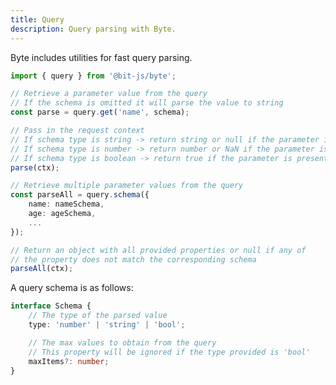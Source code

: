 ```yaml
---
title: Query
description: Query parsing with Byte.
---
```


Byte includes utilities for fast query parsing.
```ts
import { query } from '@bit-js/byte';

// Retrieve a parameter value from the query
// If the schema is omitted it will parse the value to string
const parse = query.get('name', schema);

// Pass in the request context
// If schema type is string -> return string or null if the parameter is not found
// If schema type is number -> return number or NaN if the parameter is not found or invalid
// If schema type is boolean -> return true if the parameter is presented in the query and false otherwise 
parse(ctx);

// Retrieve multiple parameter values from the query
const parseAll = query.schema({
    name: nameSchema,
    age: ageSchema,
    ...
});

// Return an object with all provided properties or null if any of 
// the property does not match the corresponding schema
parseAll(ctx);
```

A query schema is as follows:
```ts
interface Schema {
    // The type of the parsed value
    type: 'number' | 'string' | 'bool';

    // The max values to obtain from the query
    // This property will be ignored if the type provided is 'bool'
    maxItems?: number;
}
```
